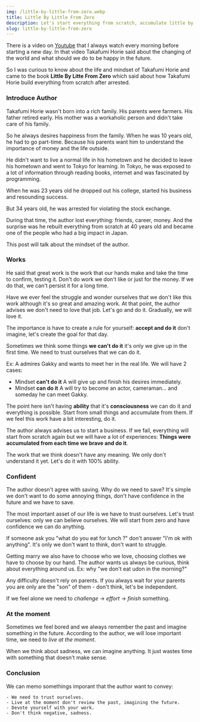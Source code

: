 ```yaml
---
img: /little-by-little-from-zero.webp
title: Little By Little From Zero
description: Let's start everything from scratch, accumulate little by little from zero, from small success.
slug: little-by-little-from-zero
---
```


There is a video on <CoolText>[Youtube](https://www.youtube.com/watch?v=n_0iPFzkNaQ)</CoolText>
 that I always watch every morning before starting a new day.
In that video Takafumi Horie said about the changing of the world and what should we do to be happy in the future.

So I was curious to know about the life and mindset of Takafumi Horie and came to the book 
**Little By Litte From Zero** which said about how Takafumi Horie build everything from scratch after arrested.

### Introduce Author

Takafumi Horie wasn't born into a rich family.
 His parents were farmers. His father retired early. His mother was a workaholic person and didn't take care of his family.

So he always desires happiness from the family. When he was 10 years old, he had to go part-time. Because his parents want him to understand the importance of money 
and the life outside.

He didn't want to live a normal life in his hometown and he decided to leave his hometown and went to Tokyo for learning.
In Tokyo, he was exposed to a lot of information through reading books, internet and was fascinated by programming.

When he was 23 years old he dropped out his college, started his business and resounding success. 

But 34 years old, he was arrested for violating the stock exchange. 

During that time, the author lost everything: friends, career, money.
And the surprise was he rebuilt everything from scratch at 40 years old and became one of the people who had a big impact in Japan.

This post will talk about the mindset of the author.

### Works

He said that great work is the work that our hands make and take the time to confirm, testing it.
Don't do work we don't like or just for the money. If we do that, we can't persist it for a long time.

Have we ever feel the struggle and wonder ourselves that we don't like this work although it's so great and amazing work.
At that point, the author advises we don't need to love that job. Let's go and do it. Gradually, we will love it.

The importance is have to create a rule for yourself: **accept and do it** don't imagine, let's create the goal for that day. 

Sometimes we think some things **we can't do it** it's only we give up in the first time. We need to trust ourselves that we can do it.

Ex: A admires Gakky and wants to meet her in the real life. We will have 2 cases:

- Mindset **can't do it** A will give up and finish his desires immediately.
- Mindset **can do it** A will try to become an actor, cameraman... and someday he can meet Gakky.

The point here isn't having **ability** that it's **consciousness** we can do it and everything is possible.
Start from small things and accumulate from them. If we feel this work have a bit interesting, do it.

The author always advises us to start a business. If we fail, everything will start from scratch again but we will have a lot of
experiences: **Things were accumulated from each time we brave and do it**.

The work that we think doesn't have any meaning. We only don't understand it yet. Let's do it with 100% ability.

### Confident
The author doesn't agree with saving. Why do we need to save? It's simple we don't want to do some annoying things, don't have confidence
in the future and we have to save.

 The most important asset of our life is we have to trust ourselves. Let's trust ourselves: only we can believe ourselves. 
 We will start from zero and have confidence we can do anything.

If someone ask you "what do you eat for lunch ?" don't answer "I'm ok with anything". It's only we don't want to think, 
don't want to struggle. 

Getting marry we also have to choose who we love, choosing clothes we have to choose by our hand.
The author wants us always be curious, think about everything around us. Ex: why "we don't eat udon in the morning?"

Any difficulty doesn't rely on parents. If you always wait for your parents you are only are the "son" of them - don't think, let's be independent. 

If we feel alone we need to _challenge_ -> _effort_ -> _finish_ something.

### At the moment

Sometimes we feel bored and we always remember the past and imagine something in the future. 
According to the author, we will lose important time, we need to _live at the moment_.

When we think about sadness, we can imagine anything. It just wastes time with something that doesn't make sense.

### Conclusion

We can memo somethings imporant that the author want to convey:

	- We need to trust ourselves.  
	- Live at the moment don't review the past, imagining the future.
	- Devote yourself with your work.  
	- Don't think negative, sadness.